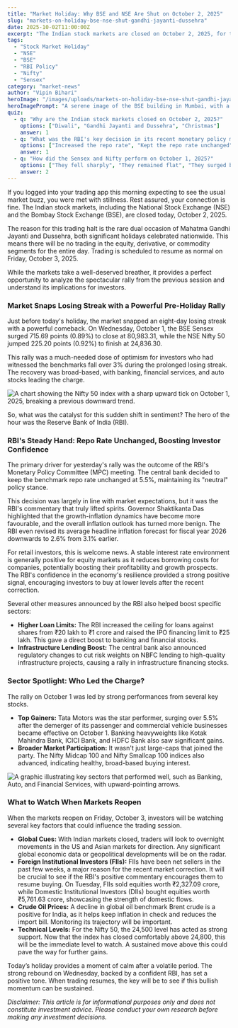 ```yaml
---
title: "Market Holiday: Why BSE and NSE Are Shut on October 2, 2025"
slug: "markets-on-holiday-bse-nse-shut-gandhi-jayanti-dussehra"
date: 2025-10-02T11:00:00Z
excerpt: "The Indian stock markets are closed on October 2, 2025, for the rare dual occasion of Gandhi Jayanti and Dussehra. We'll recap yesterday's spectacular rally and look at what's ahead when trading resumes."
tags:
  - "Stock Market Holiday"
  - "NSE"
  - "BSE"
  - "RBI Policy"
  - "Nifty"
  - "Sensex"
category: "market-news"
author: "Vipin Bihari"
heroImage: "/images/uploads/markets-on-holiday-bse-nse-shut-gandhi-jayanti-dussehra/hero-image.jpg"
heroImagePrompt: "A serene image of the BSE building in Mumbai, with a festive overlay celebrating Gandhi Jayanti and Dussehra, indicating a market holiday."
quiz:
  - q: "Why are the Indian stock markets closed on October 2, 2025?"
    options: ["Diwali", "Gandhi Jayanti and Dussehra", "Christmas"]
    answer: 1
  - q: "What was the RBI's key decision in its recent monetary policy meeting?"
    options: ["Increased the repo rate", "Kept the repo rate unchanged", "Decreased the repo rate"]
    answer: 1
  - q: "How did the Sensex and Nifty perform on October 1, 2025?"
    options: ["They fell sharply", "They remained flat", "They surged by nearly 1%"]
    answer: 2
---
```


If you logged into your trading app this morning expecting to see the usual market buzz, you were met with stillness. Rest assured, your connection is fine. The Indian stock markets, including the National Stock Exchange (NSE) and the Bombay Stock Exchange (BSE), are closed today, October 2, 2025.

The reason for this trading halt is the rare dual occasion of Mahatma Gandhi Jayanti and Dussehra, both significant holidays celebrated nationwide. This means there will be no trading in the equity, derivative, or commodity segments for the entire day. Trading is scheduled to resume as normal on Friday, October 3, 2025.

While the markets take a well-deserved breather, it provides a perfect opportunity to analyze the spectacular rally from the previous session and understand its implications for investors.

### Market Snaps Losing Streak with a Powerful Pre-Holiday Rally

Just before today's holiday, the market snapped an eight-day losing streak with a powerful comeback. On Wednesday, October 1, the BSE Sensex surged 715.69 points (0.89%) to close at 80,983.31, while the NSE Nifty 50 jumped 225.20 points (0.92%) to finish at 24,836.30.

This rally was a much-needed dose of optimism for investors who had witnessed the benchmarks fall over 3% during the prolonged losing streak. The recovery was broad-based, with banking, financial services, and auto stocks leading the charge.

![A chart showing the Nifty 50 index with a sharp upward tick on October 1, 2025, breaking a previous downward trend.](/images/uploads/markets-on-holiday-bse-nse-shut-gandhi-jayanti-dussehra/market-rebound.png)

So, what was the catalyst for this sudden shift in sentiment? The hero of the hour was the Reserve Bank of India (RBI).

### RBI's Steady Hand: Repo Rate Unchanged, Boosting Investor Confidence

The primary driver for yesterday's rally was the outcome of the RBI's Monetary Policy Committee (MPC) meeting. The central bank decided to keep the benchmark repo rate unchanged at 5.5%, maintaining its "neutral" policy stance.

This decision was largely in line with market expectations, but it was the RBI's commentary that truly lifted spirits. Governor Shaktikanta Das highlighted that the growth-inflation dynamics have become more favourable, and the overall inflation outlook has turned more benign. The RBI even revised its average headline inflation forecast for fiscal year 2026 downwards to 2.6% from 3.1% earlier.

For retail investors, this is welcome news. A stable interest rate environment is generally positive for equity markets as it reduces borrowing costs for companies, potentially boosting their profitability and growth prospects. The RBI's confidence in the economy's resilience provided a strong positive signal, encouraging investors to buy at lower levels after the recent correction.

Several other measures announced by the RBI also helped boost specific sectors:
*   **Higher Loan Limits:** The RBI increased the ceiling for loans against shares from ₹20 lakh to ₹1 crore and raised the IPO financing limit to ₹25 lakh. This gave a direct boost to banking and financial stocks.
*   **Infrastructure Lending Boost:** The central bank also announced regulatory changes to cut risk weights on NBFC lending to high-quality infrastructure projects, causing a rally in infrastructure financing stocks.

### Sector Spotlight: Who Led the Charge?

The rally on October 1 was led by strong performances from several key stocks.
*   **Top Gainers:** Tata Motors was the star performer, surging over 5.5% after the demerger of its passenger and commercial vehicle businesses became effective on October 1. Banking heavyweights like Kotak Mahindra Bank, ICICI Bank, and HDFC Bank also saw significant gains.
*   **Broader Market Participation:** It wasn't just large-caps that joined the party. The Nifty Midcap 100 and Nifty Smallcap 100 indices also advanced, indicating healthy, broad-based buying interest.

![A graphic illustrating key sectors that performed well, such as Banking, Auto, and Financial Services, with upward-pointing arrows.](/images/uploads/markets-on-holiday-bse-nse-shut-gandhi-jayanti-dussehra/sector-performance.png)

### What to Watch When Markets Reopen

When the markets reopen on Friday, October 3, investors will be watching several key factors that could influence the trading session.

*   **Global Cues:** With Indian markets closed, traders will look to overnight movements in the US and Asian markets for direction. Any significant global economic data or geopolitical developments will be on the radar.
*   **Foreign Institutional Investors (FIIs):** FIIs have been net sellers in the past few weeks, a major reason for the recent market correction. It will be crucial to see if the RBI's positive commentary encourages them to resume buying. On Tuesday, FIIs sold equities worth ₹2,327.09 crore, while Domestic Institutional Investors (DIIs) bought equities worth ₹5,761.63 crore, showcasing the strength of domestic flows.
*   **Crude Oil Prices:** A decline in global oil benchmark Brent crude is a positive for India, as it helps keep inflation in check and reduces the import bill. Monitoring its trajectory will be important.
*   **Technical Levels:** For the Nifty 50, the 24,500 level has acted as strong support. Now that the index has closed comfortably above 24,800, this will be the immediate level to watch. A sustained move above this could pave the way for further gains.

Today’s holiday provides a moment of calm after a volatile period. The strong rebound on Wednesday, backed by a confident RBI, has set a positive tone. When trading resumes, the key will be to see if this bullish momentum can be sustained.

*Disclaimer: This article is for informational purposes only and does not constitute investment advice. Please conduct your own research before making any investment decisions.*
